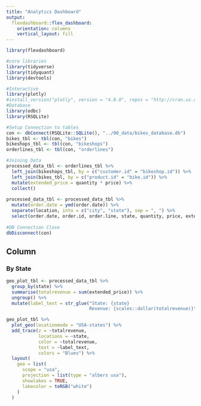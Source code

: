 ```yaml
---
title: "Analytics Dashboard"
output: 
  flexdashboard::flex_dashboard:
    orientation: columns
    vertical_layout: fill
---
```


```r
library(flexdashboard)

#core libraries
library(tidyverse)
library(tidyquant)
library(devtools)

#Interactive
library(plotly)
#install_version("plotly", version = "4.8.0", repos = "http://cran.us.r-project.org"
#Database
library(odbc)
library(RSQLite)
```

```r
#Setup Connection to tables
con <- dbConnect(RSQLite::SQLite(), "../00_data/bikes_database.db")
bikes_tbl <- tbl(con, "bikes")
bikeshops_tbl <- tbl(con, "bikeshops")
orderlines_tbl <- tbl(con, "orderlines")

#Joining Data
processed_data_tbl <- orderlines_tbl %>%
  left_join(bikeshops_tbl, by = c("customer.id" = "bikeshop.id")) %>%
  left_join(bikes_tbl, by = c("product.id" = "bike.id")) %>%
  mutate(extended_price = quantity * price) %>%
  collect()
  
processed_data_tbl <- processed_data_tbl %>%
  mutate(order.date = ymd(order.date)) %>%
  separate(location, into = c("city", "state"), sep = ", ") %>%
  select(order.date, order.id, order.line, state, quantity, price, extended_price)
  
#DB Connection Close
dbDisconnect(con)
```

Column {data-width=1000}
----------------------------------------------

### By State

```r
geo_plot_tbl <- processed_data_tbl %>%
  group_by(state) %>%
  summarise(totalrevenue = sum(extended_price)) %>%
  ungroup() %>%
  mutate(label_text = str_glue("State: {state}
                               Revenue: {scales::dollar(totalrevenue)}"))
```


```r
geo_plot_tbl %>% 
  plot_geo(locationmode = "USA-states") %>%
  add_trace(z = ~totalrevenue, 
            locations = ~state, 
            color = ~totalrevenue,
            text = ~label_text,
            colors = "Blues") %>%
  layout(
    geo = list(
      scope = "usa",
      projection = list(type = "albers usa"),
      showlakes = TRUE,
      lakecolor = toRGB("white")
    )
  )
```










